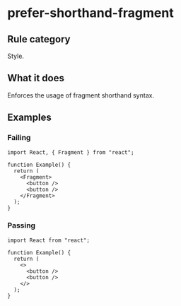 # prefer-shorthand-fragment

## Rule category

Style.

## What it does

Enforces the usage of fragment shorthand syntax.

## Examples

### Failing

```tsx
import React, { Fragment } from "react";

function Example() {
  return (
    <Fragment>
      <button />
      <button />
    </Fragment>
  );
}
```

### Passing

```tsx
import React from "react";

function Example() {
  return (
    <>
      <button />
      <button />
    </>
  );
}
```
